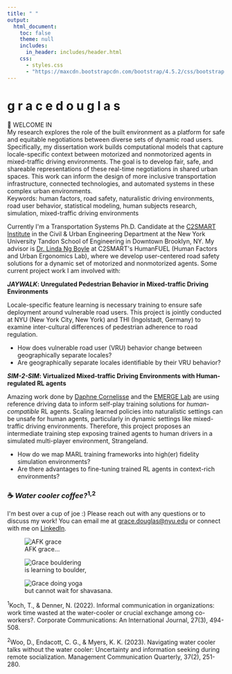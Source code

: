```yaml
---
title: " "
output:
  html_document:
    toc: false
    theme: null
    includes:
      in_header: includes/header.html
    css:
      - styles.css
      - "https://maxcdn.bootstrapcdn.com/bootstrap/4.5.2/css/bootstrap.min.css"
---
```


```{=html}
<div class="main-wrapper">
  <div class="content-wrapper">
    <!-- Header Section -->
    <div class="typing-container">
      <h1 class="typing-text">
        <span class="greeting">g r a c e</span>
        <span class="name">d o u g l a s</span>
      </h1>
    </div>

    <!-- Main Two Column Layout -->
    <div class="two-column-layout">
      <!-- Left Column: Content -->
      <div class="content-column">
        <div class="intro-box">
          <div class="intro-box-title">
            👋  WELCOME IN
          </div>
          <div class="intro-box-content" style="--n:606;">
            My research explores the role of the built environment as a platform for safe and equitable negotiations between diverse sets of dynamic road users. Specifically, my dissertation work builds computational models that capture locale-specific context between motorized and nonmotorized agents in mixed-traffic driving environments. The goal is to develop <span class="italic">fair</span>, <span class="italic">safe</span>, and <span class="italic">shareable</span> representations of these real-time negotiations in shared urban spaces. This work can inform the design of more inclusive transportation infrastructure, connected technologies, and automated systems in these complex urban environments.
          </div>
        </div>
        
        <div class="keywords">
          Keywords: human factors, road safety, naturalistic driving environments, road user behavior, statistical modeling, human subjects research, simulation, mixed-traffic driving environments
        </div>

        <p>Currently I'm a Transportation Systems Ph.D. Candidate at the <a href="https://c2smarter.engineering.nyu.edu/">C2SMART Institute</a> in the Civil & Urban Engineering Department at the New York University Tandon School of Engineering in Downtown Brooklyn, NY. My advisor is <a href="https://engineering.nyu.edu/faculty/linda-ng-boyle">Dr. Linda Ng Boyle</a> at C2SMART's HumanFUEL (Human Factors and Urban Ergonomics Lab), where we develop user-centered road safety solutions for a dynamic set of motorized and nonmotorized agents. Some current project work I am involved with:</p>

        <div class="project-list">
          <p><strong><em>JAYWALK</em>: Unregulated Pedestrian Behavior in Mixed-traffic Driving Environments</strong></p>
          <p>Locale-specific feature learning is necessary training to ensure safe deployment around vulnerable road users. This project is jointly conducted at NYU (New York City, New York) and THI (Ingolstadt, Germany) to examine inter-cultural differences of pedestrian adherence to road regulation.</p>
          <ul>
            <li>How does vulnerable road user (VRU) behavior change between geographically separate locales?</li>
            <li>Are geographically separate locales identifiable by their VRU behavior?</li>
          </ul>

          <p><strong><em>SIM-2-SIM</em>: Virtualized Mixed-traffic Driving Environments with Human-regulated RL agents</strong></p>
          <p>Amazing work done by <a href="https://scholar.google.com/citations?user=ScR5fBYAAAAJ&hl=en">Daphne Cornelisse</a> and the <a href="https://emerge-lab.github.io/">EMERGE Lab</a> are using reference driving data to inform self-play training solutions for <em>human-compatible</em> RL agents. Scaling learned policies into naturalistic settings can be unsafe for human agents, particularly in dynamic settings like mixed-traffic driving environments. Therefore, this project proposes an intermediate training step exposing trained agents to human drivers in a simulated multi-player environment, Strangeland.</p>
          <ul>
            <li>How do we map MARL training frameworks into high(er) fidelity simulation environments?</li>
            <li>Are there advantages to fine-tuning trained RL agents in context-rich environments?</li>
          </ul>
        </div>

        <h3 id="coffee">☕️ <em>Water cooler coffee?</em><sup>1,2</sup></h3>
          <p>I'm best over a cup of joe :) Please reach out with any questions or to discuss my work! You can email me at <a href="mailto:grace.douglas@nyu.edu">grace.douglas@nyu.edu</a> or connect with me on <a href="https://www.linkedin.com/in/grace-douglas-a92a44132/">LinkedIn</a>.</p>
      </div>

      <!-- Right Column: Images -->
      <div class="image-column">
        <div class="sticky-images">
          <figure class="image-item circle">
            <img src="images/selfie-index.jpeg" alt="AFK grace">
            <figcaption class="image-caption">AFK grace...</figcaption>
          </figure>
          <figure class="image-item">
            <img src="images/boulder.jpeg" alt="Grace bouldering">
            <figcaption class="image-caption">is learning to boulder,</figcaption>
          </figure>
          <figure class="image-item">
            <img src="images/yogav2.jpeg" alt="Grace doing yoga">
            <figcaption class="image-caption">but cannot wait for shavasana.</figcaption>
          </figure>
        </div>
      </div>
    </div>

    <!-- Full Width Footnotes -->
    <div class="footnotes">
      <p><sup>1</sup>Koch, T., & Denner, N. (2022). Informal communication in organizations: work time wasted at the water-cooler or crucial exchange among co-workers?. Corporate Communications: An International Journal, 27(3), 494-508.</p>
      <p><sup>2</sup>Woo, D., Endacott, C. G., & Myers, K. K. (2023). Navigating water cooler talks without the water cooler: Uncertainty and information seeking during remote socialization. Management Communication Quarterly, 37(2), 251-280.</p>
    </div>
  </div>
</div>
```

```{=html}
<script type="text/javascript">
document.addEventListener('DOMContentLoaded', () => {
  // Animation initialization
  if (!sessionStorage.getItem('animationPlayed')) {
    const introBox = document.querySelector('.intro-box');
    introBox.classList.add('animate');
    sessionStorage.setItem('animationPlayed', 'true');
  }

  // Image Gallery class
  class ImageGallery {
    constructor(container) {
      // Your existing ImageGallery code
      this.gallery = container;
      this.figures = this.gallery.querySelectorAll('figure');
      this.nav = this.gallery.nextElementSibling;
      this.dots = this.nav.querySelectorAll('.gallery-dot');
      this.currentIndex = 0;
      
      this.showImage(0);
      this.setupEventListeners();
    }
    
    // Rest of your ImageGallery class methods
    showImage(index) {
      if (index < 0 || index >= this.figures.length) return;
      
      this.figures.forEach(fig => {
        fig.style.display = 'none';
        fig.classList.remove('active');
      });
      
      this.figures[index].style.display = 'block';
      this.figures[index].classList.add('active');
      
      this.dots.forEach(dot => dot.classList.remove('active'));
      if (this.dots[index]) {
        this.dots[index].classList.add('active');
      }
      
      this.currentIndex = index;
    }
    
    setupEventListeners() {
      this.dots.forEach((dot, index) => {
        dot.addEventListener('click', () => this.showImage(index));
      });
      
      let touchStartX = 0;
      let touchEndX = 0;
      
      this.gallery.addEventListener('touchstart', (e) => {
        touchStartX = e.touches[0].clientX;
      }, { passive: true });
      
      this.gallery.addEventListener('touchend', (e) => {
        touchEndX = e.changedTouches[0].clientX;
        const swipeDistance = touchStartX - touchEndX;
        const swipeThreshold = 50;
        
        if (Math.abs(swipeDistance) > swipeThreshold) {
          if (swipeDistance > 0 && this.currentIndex < this.figures.length - 1) {
            this.showImage(this.currentIndex + 1);
          } else if (swipeDistance < 0 && this.currentIndex > 0) {
            this.showImage(this.currentIndex - 1);
          }
        }
      }, { passive: true });
    }
  }

  // Initialize galleries
  const galleries = document.querySelectorAll('.gallery-images');
  galleries.forEach(gallery => {
    new ImageGallery(gallery);
  });
});
</script>
```
